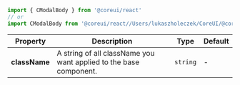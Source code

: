 
```jsx
import { CModalBody } from '@coreui/react'
// or
import CModalBody from '@coreui/react//Users/lukaszholeczek/CoreUI/@coreui/react/packages/coreui-react/src/components/modal/CModalBody'
```

| Property | Description | Type | Default |
| --- | --- | --- | --- |
| **className** | A string of all className you want applied to the base component. | `string` | - |
